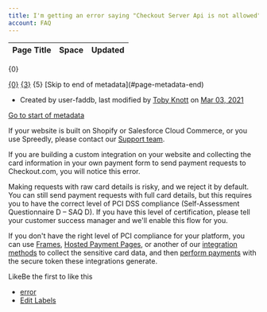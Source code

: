 ```yaml
---
title: I'm getting an error saying "Checkout Server Api is not allowed". What does this mean?
account: FAQ 
---
```


<table class="aui"> <thead> <tr class="header"> <th class="search-result-title">Page Title</th> <th class="search-result-space">Space</th> <th class="search-result-date">Updated</th> </tr> </thead> </table> <p class="search-result-count">{0}</p> <tr class="search-result"> <td class="search-result-title"><a href="{1}" class="content-type-{2}"><span>{0}</span></a></td> <td class="search-result-space"><a class="space" href="/display/{4}/" title="{3}">{3}</a></td> <td class="search-result-date"><span class="date" title="{6}">{5}</span></td> </tr> [Skip to end of metadata](#page-metadata-end)

*   Created by user-faddb, last modified by [Toby Knott](    /display/~toby.knott
    ) on [Mar 03, 2021](/pages/diffpagesbyversion.action?pageId=721144&selectedPageVersions=4&selectedPageVersions=5 "Show changes")

[Go to start of metadata](#page-metadata-start)

If your website is built on Shopify or Salesforce Cloud Commerce, or you use Spreedly, please contact our [Support team](mailto:support@checkout.com).

If you are building a custom integration on your website and collecting the card information in your own payment form to send payment requests to Checkout.com, you will notice this error.

Making requests with raw card details is risky, and we reject it by default. You can still send payment requests with full card details, but this requires you to have the correct level of PCI DSS compliance (Self-Assessment Questionnaire D – SAQ D). If you have this level of certification, please tell your customer success manager and we'll enable this flow for you.

If you don't have the right level of PCI compliance for your platform, you can use [Frames](/display/DOCS/Frames), [Hosted Payment Pages](/display/DOCS/Hosted+Payments+Page), or another of our [integration methods](/display/DOCS/Integrate) to collect the sensitive card data, and then [perform payments](/display/DOCS/Request+a+card+payment) with the secure token these integrations generate.

LikeBe the first to like this

*   [error](/label/FAQ/error)
*   [Edit Labels](# "Edit Labels (Type 'l')")




